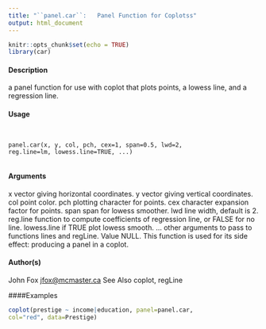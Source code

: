 ```yaml
---
title: "``panel.car``:   Panel Function for Coplotss"
output: html_document
---
```


```r
knitr::opts_chunk$set(echo = TRUE)
library(car)
```


#### Description

a panel function for use with coplot that plots points, a lowess line, and a regression line.

#### Usage
<pre><code>

panel.car(x, y, col, pch, cex=1, span=0.5, lwd=2,
reg.line=lm, lowess.line=TRUE, ...)

</code></pre>

#### Arguments

x vector giving horizontal coordinates.
y vector giving vertical coordinates.
col point color.
pch plotting character for points.
cex character expansion factor for points.
span span for lowess smoother.
lwd line width, default is 2.
reg.line function to compute coefficients of regression line, or FALSE for no line.
lowess.line if TRUE plot lowess smooth.
... other arguments to pass to functions lines and regLine.
Value
NULL. This function is used for its side effect: producing a panel in a coplot.

#### Author(s)

John Fox <jfox@mcmaster.ca>
See Also
coplot, regLine

####Examples

```r

coplot(prestige ~ income|education, panel=panel.car,
col="red", data=Prestige)

```
